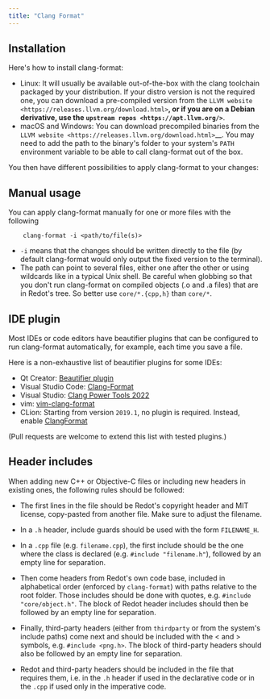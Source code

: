 ```yaml
---
title: "Clang Format"
---
```


## Installation


Here's how to install clang-format:

- Linux: It will usually be available out-of-the-box with the clang toolchain
packaged by your distribution. If your distro version is not the required one,
you can download a pre-compiled version from the
`LLVM website <https://releases.llvm.org/download.html>`__, or if you are on
a Debian derivative, use the `upstream repos <https://apt.llvm.org/>`__.
- macOS and Windows: You can download precompiled binaries from the
`LLVM website <https://releases.llvm.org/download.html>`__. You may need to add
the path to the binary's folder to your system's ``PATH`` environment
variable to be able to call clang-format out of the box.

You then have different possibilities to apply clang-format to your changes:

## Manual usage

You can apply clang-format manually for one or more files with the following
```astro
    clang-format -i <path/to/file(s)>
```
- ``-i`` means that the changes should be written directly to the file (by
default clang-format would only output the fixed version to the terminal).
- The path can point to several files, either one after the other or using
wildcards like in a typical Unix shell. Be careful when globbing so that
you don't run clang-format on compiled objects (.o and .a files) that are
in Redot's tree. So better use ``core/*.{cpp,h}`` than ``core/*``.


## IDE plugin

Most IDEs or code editors have beautifier plugins that can be configured to run
clang-format automatically, for example, each time you save a file.

Here is a non-exhaustive list of beautifier plugins for some IDEs:

- Qt Creator: [Beautifier plugin](https://doc.qt.io/qtcreator/creator-beautifier.html)
- Visual Studio Code: [Clang-Format](https://marketplace.visualstudio.com/items?itemName=xaver.clang-format)
- Visual Studio: [Clang Power Tools 2022](https://marketplace.visualstudio.com/items?itemName=caphyon.ClangPowerTools2022)
- vim: [vim-clang-format](https://github.com/rhysd/vim-clang-format)
- CLion: Starting from version ``2019.1``, no plugin is required. Instead, enable
[ClangFormat](https://www.jetbrains.com/help/clion/clangformat-as-alternative-formatter.html#clion-support)

(Pull requests are welcome to extend this list with tested plugins.)


## Header includes

When adding new C++ or Objective-C files or including new headers in existing
ones, the following rules should be followed:

- The first lines in the file should be Redot's copyright header and MIT
license, copy-pasted from another file. Make sure to adjust the filename.
- In a ``.h`` header, include guards should be used with the form
``FILENAME_H``.

- In a ``.cpp`` file (e.g. ``filename.cpp``), the first include should be the
one where the class is declared (e.g. ``#include "filename.h"``), followed by
an empty line for separation.
- Then come headers from Redot's own code base, included in alphabetical order
(enforced by ``clang-format``) with paths relative to the root folder. Those
includes should be done with quotes, e.g. ``#include "core/object.h"``. The
block of Redot header includes should then be followed by an empty line for
separation.
- Finally, third-party headers (either from ``thirdparty`` or from the system's
include paths) come next and should be included with the < and > symbols, e.g.
``#include <png.h>``. The block of third-party headers should also be followed
by an empty line for separation.
- Redot and third-party headers should be included in the file that requires
them, i.e. in the `.h` header if used in the declarative code or in the `.cpp`
if used only in the imperative code.

